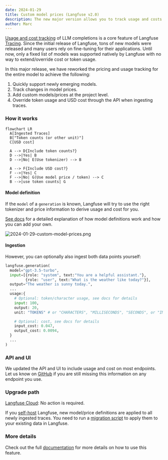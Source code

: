 ```yaml
---
date: 2024-01-29
title: Custom model prices (Langfuse v2.0)
description: The new major version allows you to track usage and costs for many more models and for the first time also allows you to add custom models and prices.
author: Marc
---
```



<ChangelogHeader />

[Usage and cost tracking](/docs/model-usage-and-cost) of LLM completions is a core feature of Langfuse [Tracing](/docs/tracing). Since the initial release of Langfuse, tons of new models were released and many users rely on fine-tuning for their applications. Until now, only a fixed list of models was supported natively by Langfuse with no way to extend/override cost or token usage.

In this major release, we have reworked the pricing and usage tracking for the entire model to achieve the following:

1. Quickly support newly emerging models.
2. Track changes in model prices.
3. Add custom models/prices at the project level.
4. Override token usage and USD cost through the API when ingesting traces.

### How it works

```mermaid
flowchart LR
  A[Ingested Traces]
  B["Token counts (or other unit)"]
  C[USD cost]

  A --> D{Include token counts?}
  D -->|Yes| B
  D -->|No| E(Use tokenizer) --> B

  A --> F{Include USD cost?}
  F -->|Yes| C
  F -->|No| G(Use model price / token) --> C
  B -->|use token counts| G
```

#### Model definition

If the `model` of a `generation` is known, Langfuse will try to use the right tokenizer and price information to derive usage and cost for you.

[See docs](/docs/model-usage-and-cost) for a detailed explanation of how model definitions work and how you can add your own.

![2024-01-29-custom-model-prices.png](/images/changelog/2024-01-29-custom-model-prices.png)

#### Ingestion

However, you can optionally also ingest both data points yourself:

```python
langfuse.generation(
  model="gpt-3.5-turbo",
  input=[{role: "system", text:"You are a helpful assistant."},
         {role: "user", text:"What is the weather like today?"}],
  output="The weather is sunny today.",
  ...
  usage:{
    # Optional: token/character usage, see docs for details
    input: 100,
    output: 20,
    unit: "TOKENS" # or "CHARACTERS", "MILLISECONDS", "SECONDS", or "IMAGES"

    # Optional: cost, see docs for details
    input_cost: 0.047,
    output_cost: 0.0094,
  }
  ...
)
```

### API and UI

We updated the API and UI to include usage and cost on most endpoints. Let us know on [GitHub](/issue) if you are still missing this information on any endpoint you use.

### Upgrade path

[Langfuse Cloud](/docs/deployment/cloud): No action is required.

If you [self-host](/self-hosting) Langfuse, new model/price definitions are applied to all newly ingested traces. You need to run a [migration script](/self-hosting/upgrade/upgrade-guides/upgrade-v1-to-v2) to apply them to your existing data in Langfuse.

### More details

Check out the full [documentation](/docs/model-usage-and-cost) for more details on how to use this feature.
